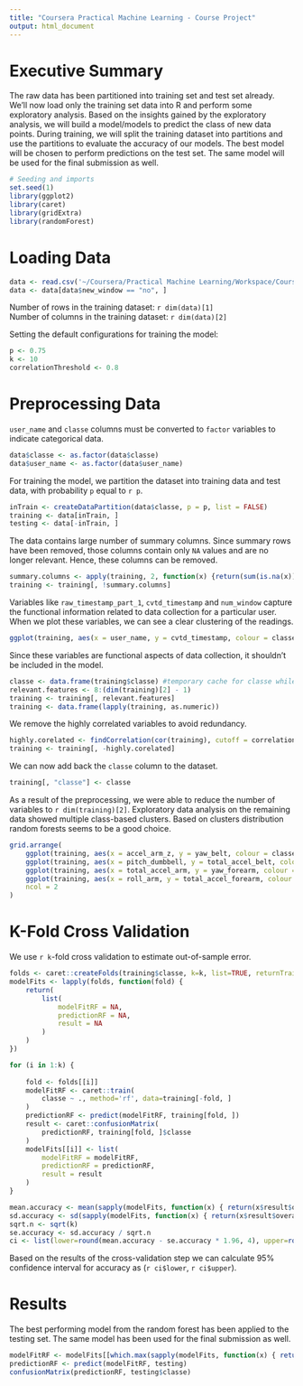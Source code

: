 ```yaml
---
title: "Coursera Practical Machine Learning - Course Project"
output: html_document
---
```


# Executive Summary
The raw data has been partitioned into training set and test set already. We'll now load only the training set data into R and perform some exploratory analysis. Based on the insights gained by the exploratory analysis, we will build a model/models to predict the class of new data points. During training, we will split the training dataset into partitions and use the partitions to evaluate the accuracy of our models. The best model will be chosen to perform predictions on the test set. The same model will be used for the final submission as well.

```r
# Seeding and imports
set.seed(1)
library(ggplot2)
library(caret)
library(gridExtra)
library(randomForest)
```

# Loading Data
```r
data <- read.csv('~/Coursera/Practical Machine Learning/Workspace/Course Project/pml-training.csv', as.is=TRUE, na.strings=c('', NA))
data <- data[data$new_window == "no", ]
```

Number of rows in the training dataset: `r dim(data)[1]`<br>
Number of columns in the training dataset: `r dim(data)[2]`<br>

Setting the default configurations for training the model:
```r
p <- 0.75
k <- 10
correlationThreshold <- 0.8
```

# Preprocessing Data
`user_name` and `classe` columns must be converted to `factor` variables to indicate categorical data.
```r
data$classe <- as.factor(data$classe)
data$user_name <- as.factor(data$user_name)
```

For training the model, we partition the dataset into training data and test data, with probability `p` equal to `r p`.
```r
inTrain <- createDataPartition(data$classe, p = p, list = FALSE)
training <- data[inTrain, ]
testing <- data[-inTrain, ]
```

The data contains large number of summary columns. Since summary rows have been removed, those columns contain only `NA` values and are no longer relevant. Hence, these columns can be removed.

```r
summary.columns <- apply(training, 2, function(x) {return(sum(is.na(x)))}) > 0
training <- training[, !summary.columns]
```

Variables like `raw_timestamp_part_1`, `cvtd_timestamp` and `num_window` capture the functional information related to data collection for a particular user. When we plot these variables, we can see a clear clustering of the readings.
```r
ggplot(training, aes(x = user_name, y = cvtd_timestamp, colour = classe)) + geom_point()
```

Since these variables are functional aspects of data collection, it shouldn't be included in the model.
```r
classe <- data.frame(training$classe) #temporary cache for classe while other data is being transformed
relevant.features <- 8:(dim(training)[2] - 1)
training <- training[, relevant.features]
training <- data.frame(lapply(training, as.numeric))
```

We remove the highly correlated variables to avoid redundancy.
```r
highly.corelated <- findCorrelation(cor(training), cutoff = correlationThreshold)
training <- training[, -highly.corelated]
```

We can now add back the `classe` column to the dataset.
```r
training[, "classe"] <- classe
```

As a result of the preprocessing, we were able to reduce the number of variables to `r dim(training)[2]`. Exploratory data analysis on the remaining data showed multiple class-based clusters. Based on clusters distribution random forests seems to be a good choice.

```r
grid.arrange(
    ggplot(training, aes(x = accel_arm_z, y = yaw_belt, colour = classe)) + geom_point(),
    ggplot(training, aes(x = pitch_dumbbell, y = total_accel_belt, colour = classe)) + geom_point(),
    ggplot(training, aes(x = total_accel_arm, y = yaw_forearm, colour = classe)) + geom_point(),
    ggplot(training, aes(x = roll_arm, y = total_accel_forearm, colour = classe)) + geom_point(),
    ncol = 2
)
```

# K-Fold Cross Validation
We use `r k`-fold cross validation to estimate out-of-sample error.
```r
folds <- caret::createFolds(training$classe, k=k, list=TRUE, returnTrain=FALSE)
modelFits <- lapply(folds, function(fold) {
    return(
        list(
            modelFitRF = NA,
            predictionRF = NA,
            result = NA
        )
    )
})

for (i in 1:k) {
    
    fold <- folds[[i]]
    modelFitRF <- caret::train(
        classe ~ ., method='rf', data=training[-fold, ]
    )
    predictionRF <- predict(modelFitRF, training[fold, ])
    result <- caret::confusionMatrix(
        predictionRF, training[fold, ]$classe
    )
    modelFits[[i]] <- list(
        modelFitRF = modelFitRF,
        predictionRF = predictionRF,
        result = result
    )
}

mean.accuracy <- mean(sapply(modelFits, function(x) { return(x$result$overall[[1]]) }))
sd.accuracy <- sd(sapply(modelFits, function(x) { return(x$result$overall[[1]]) }))
sqrt.n <- sqrt(k)
se.accuracy <- sd.accuracy / sqrt.n
ci <- list(lower=round(mean.accuracy - se.accuracy * 1.96, 4), upper=round(mean.accuracy + se.accuracy * 1.96, 4))
```

Based on the results of the cross-validation step we can calculate 95% confidence interval for accuracy as (`r ci$lower`, `r ci$upper`).

# Results
The best performing model from the random forest has been applied to the testing set. The same model has been used for the final submission as well.
```r
modelFitRF <- modelFits[[which.max(sapply(modelFits, function(x) { return(x$result$overall[[1]]) }))]]$modelFitRF
predictionRF <- predict(modelFitRF, testing)
confusionMatrix(predictionRF, testing$classe)
```